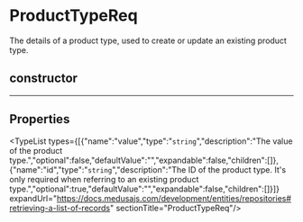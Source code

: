 
# ProductTypeReq

The details of a product type, used to create or update an existing product type.

## constructor

___

## Properties

<TypeList types={[{"name":"value","type":"`string`","description":"The value of the product type.","optional":false,"defaultValue":"","expandable":false,"children":[]},{"name":"id","type":"`string`","description":"The ID of the product type. It's only required when referring to an existing product type.","optional":true,"defaultValue":"","expandable":false,"children":[]}]} expandUrl="https://docs.medusajs.com/development/entities/repositories#retrieving-a-list-of-records" sectionTitle="ProductTypeReq"/>
